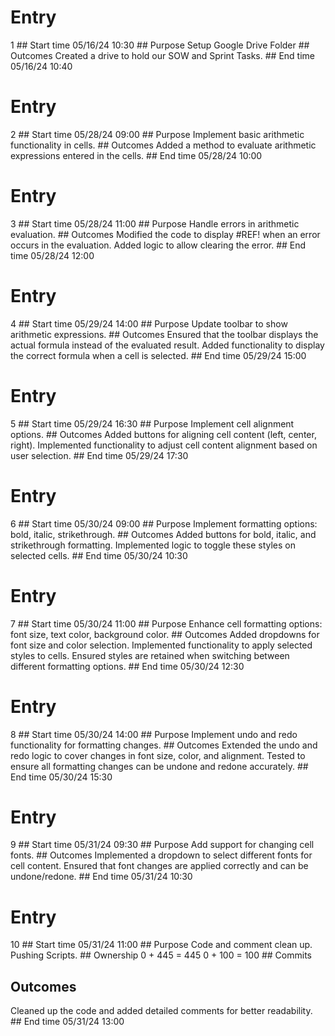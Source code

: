 # Entry
1
## Start time
05/16/24 10:30
## Purpose
Setup Google Drive Folder
## Outcomes
Created a drive to hold our SOW and Sprint Tasks.
## End time
05/16/24 10:40

# Entry
2
## Start time
05/28/24 09:00
## Purpose
Implement basic arithmetic functionality in cells.
## Outcomes
Added a method to evaluate arithmetic expressions entered in the cells.
## End time
05/28/24 10:00

# Entry
3
## Start time
05/28/24 11:00
## Purpose
Handle errors in arithmetic evaluation.
## Outcomes
Modified the code to display #REF! when an error occurs in the evaluation. Added logic to allow clearing the error.
## End time
05/28/24 12:00

# Entry
4
## Start time
05/29/24 14:00
## Purpose
Update toolbar to show arithmetic expressions.
## Outcomes
Ensured that the toolbar displays the actual formula instead of the evaluated result. Added functionality to display the correct formula when a cell is selected.
## End time
05/29/24 15:00

# Entry
5
## Start time
05/29/24 16:30
## Purpose
Implement cell alignment options.
## Outcomes
Added buttons for aligning cell content (left, center, right). Implemented functionality to adjust cell content alignment based on user selection.
## End time
05/29/24 17:30

# Entry
6
## Start time
05/30/24 09:00
## Purpose
Implement formatting options: bold, italic, strikethrough.
## Outcomes
Added buttons for bold, italic, and strikethrough formatting. Implemented logic to toggle these styles on selected cells.
## End time
05/30/24 10:30

# Entry
7
## Start time
05/30/24 11:00
## Purpose
Enhance cell formatting options: font size, text color, background color.
## Outcomes
Added dropdowns for font size and color selection. Implemented functionality to apply selected styles to cells. Ensured styles are retained when switching between different formatting options.
## End time
05/30/24 12:30

# Entry
8
## Start time
05/30/24 14:00
## Purpose
Implement undo and redo functionality for formatting changes.
## Outcomes
Extended the undo and redo logic to cover changes in font size, color, and alignment. Tested to ensure all formatting changes can be undone and redone accurately.
## End time
05/30/24 15:30

# Entry
9
## Start time
05/31/24 09:30
## Purpose
Add support for changing cell fonts.
## Outcomes
Implemented a dropdown to select different fonts for cell content. Ensured that font changes are applied correctly and can be undone/redone.
## End time
05/31/24 10:30

# Entry
10 
## Start time
05/31/24 11:00
## Purpose
Code and comment clean up. Pushing Scripts.
## Ownership
0 + 445 = 445
0 + 100 = 100
## Commits

## Outcomes
Cleaned up the code and added detailed comments for better readability.
## End time
05/31/24 13:00




